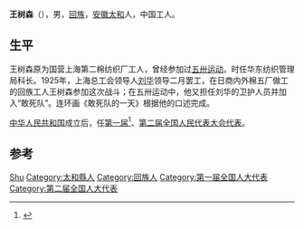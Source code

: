 {{Otheruses|王树森}}

'''王树森'''（{{bd|？||？|}}），男，[[回族|回族]]，[[安徽省|安徽]][[太和县|太和]]人，中国工人。

== 生平 ==
王树森原为国营上海第二棉纺织厂工人，曾经参加过[[五卅运动|五卅运动]]。时任华东纺织管理局科长。1925年，上海总工会领导人[[刘华|刘华]]领导二月罢工，在日商内外棉五厂做工的回族工人王树森参加这次战斗；在五卅运动中，他又担任刘华的卫护人员并加入“敢死队”。连环画《敢死队的一天》根据他的口述完成。

[[中华人民共和国|中华人民共和国]]成立后，任[[第一届全国人民代表大会代表名单|第一届]]<ref>{{cite book|author=全国人民代表大会常务委员会办公厅|title=中华人民共和国第一届全国人民代表大会代表名单|year=1955年|publisher=全国人民代表大会常务委员会办公厅|url=http://book.ucdrs.superlib.net/views/specific/2929/bookDetail.jsp?dxNumber=000005772167&d=546843D0AE2464CD1C95896344A85614&fenlei=04070402|access-date=2015-01-25|archive-date=2019-01-24|archive-url=https://web.archive.org/web/20190124105450/http://book.ucdrs.superlib.net/views/specific/2929/bookDetail.jsp?dxNumber=000005772167&d=546843D0AE2464CD1C95896344A85614&fenlei=04070402|dead-url=no}}</ref>、[[第二届全国人民代表大会代表名单|第二届全国人民代表大会代表]]。

== 参考 ==
{{reflist}}

{{中国政治人物小作品}}

{{Authority control}}
{{DEFAULTSORT:Wang王}}
[[Category:王姓|Shu]]
[[Category:太和縣人|Category:太和縣人]]
[[Category:回族人|Category:回族人]]
[[Category:第一届全国人大代表|Category:第一届全国人大代表]]
[[Category:第二届全国人大代表|Category:第二届全国人大代表]]
